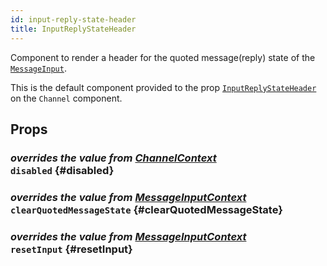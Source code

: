 ```yaml
---
id: input-reply-state-header
title: InputReplyStateHeader
---
```



Component to render a header for the quoted message(reply) state of the [`MessageInput`](../../message-input).

This is the default component provided to the prop [`InputReplyStateHeader`](../../../../ui-components/channel#inputreplystateheader) on the `Channel` component.

## Props

### <div class="label description">_overrides the value from [ChannelContext](../../../state-and-offline-support/contexts/channel-context#disabled)_</div> `disabled` {#disabled}

<Disabled />

### <div class="label description">_overrides the value from [MessageInputContext](../../../state-and-offline-support/contexts/message-input-context#clearEditingState)_</div> `clearQuotedMessageState` {#clearQuotedMessageState}

<ClearQuotedMessageState />

### <div class="label description">_overrides the value from [MessageInputContext](../../../state-and-offline-support/contexts/message-input-context#resetInput)_</div> `resetInput` {#resetInput}

<ResetInput />
